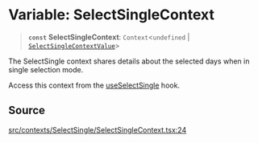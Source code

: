 # Variable: SelectSingleContext

> **`const`** **SelectSingleContext**: `Context`\<`undefined` \| [`SelectSingleContextValue`](/api/latest/interfaces/SelectSingleContextValue.mdx)\>

The SelectSingle context shares details about the selected days when in
single selection mode.

Access this context from the [useSelectSingle](/api/latest/functions/useSelectSingle.mdx) hook.

## Source

[src/contexts/SelectSingle/SelectSingleContext.tsx:24](https://github.com/gpbl/react-day-picker/blob/86f49ff11/src/contexts/SelectSingle/SelectSingleContext.tsx#L24)
